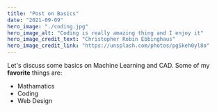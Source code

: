 ```yaml
---
title: "Post on Basics"
date: "2021-09-09"
hero_image: "./coding.jpg"
hero_image_alt: "Coding is really amazing thing and I enjoy it"
hero_image_credit_text: "Christopher Robin Ebbinghaus"
hero_image_credit_link: "https://unsplash.com/photos/pgSkeh0yl8o"
---
```


Let's discuss some basics on Machine Learning and CAD.
Some of my **favorite** things are:

* Mathamatics
* Coding
* Web Design